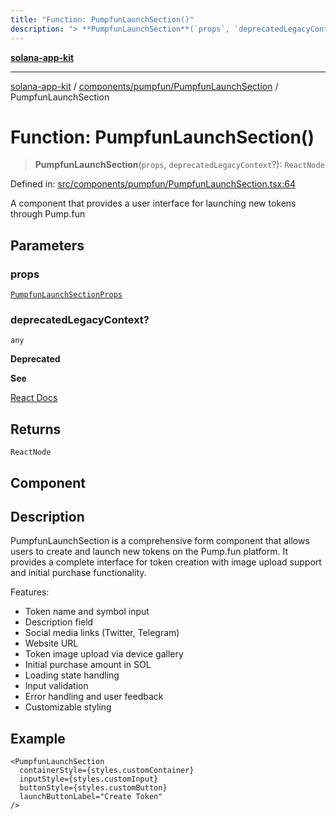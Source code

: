 ```yaml
---
title: "Function: PumpfunLaunchSection()"
description: "> **PumpfunLaunchSection**(`props`, `deprecatedLegacyContext`?): `ReactNode`"
---
```


[**solana-app-kit**](../../../../README.mdx)

***

[solana-app-kit](../../../../README.mdx) / [components/pumpfun/PumpfunLaunchSection](../README.mdx) / PumpfunLaunchSection

# Function: PumpfunLaunchSection()

> **PumpfunLaunchSection**(`props`, `deprecatedLegacyContext`?): `ReactNode`

Defined in: [src/components/pumpfun/PumpfunLaunchSection.tsx:64](https://github.com/SendArcade/solana-social-starter/blob/b27156124ee1831d644b1af765e8d55a2885cd4f/src/components/pumpfun/PumpfunLaunchSection.tsx#L64)

A component that provides a user interface for launching new tokens through Pump.fun

## Parameters

### props

[`PumpfunLaunchSectionProps`](../interfaces/PumpfunLaunchSectionProps.mdx)

### deprecatedLegacyContext?

`any`

**Deprecated**

**See**

[React Docs](https://legacy.reactjs.org/docs/legacy-context.html#referencing-context-in-lifecycle-methods)

## Returns

`ReactNode`

## Component

## Description

PumpfunLaunchSection is a comprehensive form component that allows users to create
and launch new tokens on the Pump.fun platform. It provides a complete interface
for token creation with image upload support and initial purchase functionality.

Features:
- Token name and symbol input
- Description field
- Social media links (Twitter, Telegram)
- Website URL
- Token image upload via device gallery
- Initial purchase amount in SOL
- Loading state handling
- Input validation
- Error handling and user feedback
- Customizable styling

## Example

```tsx
<PumpfunLaunchSection
  containerStyle={styles.customContainer}
  inputStyle={styles.customInput}
  buttonStyle={styles.customButton}
  launchButtonLabel="Create Token"
/>
```
